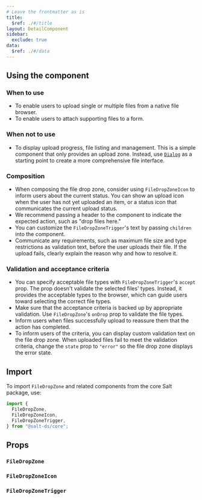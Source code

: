 ```yaml
---
# Leave the frontmatter as is
title:
  $ref: ./#/title
layout: DetailComponent
sidebar:
  exclude: true
data:
  $ref: ./#/data
---
```


## Using the component

### When to use

- To enable users to upload single or multiple files from a native file browser.
- To enable users to attach supporting files to a form.

### When not to use

- To display upload progress, file listing and management. This is a simple component that only provides an upload zone. Instead, use [`Dialog`](../dialog) as a starting point to create a more comprehensive file interface.

### Composition

- When composing the file drop zone, consider using `FileDropZoneIcon` to inform users about the current status. You can show an upload icon when the user has not yet uploaded an item, or a status icon that communicates the current upload status.
- We recommend passing a header to the component to indicate the expected action, such as "drop files here."
- You can customize the `FileDropZoneTrigger`'s text by passing `children` into the component.
- Communicate any requirements, such as maximum file size and type restrictions as validation text, before the user uploads their file. If the upload fails, clearly explain the reason why and how to resolve it.

### Validation and acceptance criteria

- You can specify acceptable file types with `FileDropZoneTrigger`'s `accept` prop. The prop doesn't validate the selected files' types. Instead, it provides the acceptable types to the browser, which can guide users toward selecting the correct file types.
- Make sure that the acceptance criteria is backed up by appropriate validation. Use `FileDropZone`'s `onDrop` prop to validate the file types.
- Inform users when files successfully upload to reassure them that the action has completed.
- To inform users of the criteria, you can display custom validation text on the file drop zone. When uploaded files fail to meet the validation criteria, change the `state` prop to `"error"` so the file drop zone displays the error state.

## Import

To import `FileDropZone` and related components from the core Salt package, use:

```js
import {
  FileDropZone,
  FileDropZoneIcon,
  FileDropZoneTrigger,
} from "@salt-ds/core";
```

## Props

### `FileDropZone`

<PropsTable packageName="core" componentName="FileDropZone" />

### `FileDropZoneIcon`

<PropsTable packageName="core" componentName="FileDropZoneIcon" />

### `FileDropZoneTrigger`

<PropsTable packageName="core" componentName="FileDropZoneTrigger" />
